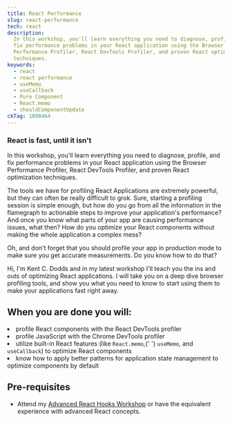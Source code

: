 ```yaml
---
title: React Performance
slug: react-performance
tech: react
description:
  In this workshop, you'll learn everything you need to diagnose, profile, and
  fix performance problems in your React application using the Browser
  Performance Profiler, React DevTools Profiler, and proven React optimization
  techniques.
keywords:
  - react
  - react performance
  - useMemo
  - useCallback
  - Pure Component
  - React.memo
  - shouldComponentUpdate
ckTag: 1090464
---
```



### React is fast, until it isn't

In this workshop, you'll learn everything you need to diagnose, profile, and fix
performance problems in your React application using the Browser Performance
Profiler, React DevTools Profiler, and proven React optimization techniques.

The tools we have for profiling React Applications are extremely powerful, but
they can often be really difficult to grok. Sure, starting a profiling session
is simple enough, but how do you go from all the information in the flamegraph
to actionable steps to improve your application's performance? And once you know
what parts of your app are causing performance issues, what then? How do you
optimize your React components without making the whole application a complex
mess?

Oh, and don't forget that you should profile your app in production mode to make
sure you get accurate measurements. Do you know how to do that?

Hi, I'm Kent C. Dodds and in my latest workshop I'll teach you the ins and outs
of optimizing React applications. I will take you on a deep dive browser
profiling tools, and show you what you need to know to start using them to make
your applications fast right away.

## When you are done you will:

<List>
  <Li check>profile React components with the React DevTools profiler</Li>
  <Li check>profile JavaScript with the Chrome DevTools profiler</Li>
  <Li check>
    utilize built-in React features (like <code>React.memo</code>,{' '}
    <code>useMemo</code>, and
    <code>useCallback</code>) to optimize React components
  </Li>
  <Li check>
    know how to apply better patterns for application state management to
    optimize components by default
  </Li>
</List>

## Pre-requisites

- Attend my [Advanced React Hooks Workshop](/workshops/advanced-react-hooks) or
  have the equivalent experience with advanced React concepts.
